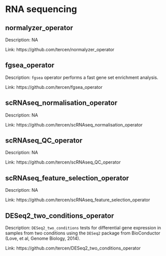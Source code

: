 # RNA sequencing 
 
## normalyzer_operator  {-}

Description: NA 

Link: https://github.com/tercen/normalyzer_operator 
 
## fgsea_operator  {-}

Description: `fgsea` operator performs a fast gene set enrichment analysis. 

Link: https://github.com/tercen/fgsea_operator 
 
## scRNAseq_normalisation_operator  {-}

Description: NA 

Link: https://github.com/tercen/scRNAseq_normalisation_operator 
 
## scRNAseq_QC_operator  {-}

Description: NA 

Link: https://github.com/tercen/scRNAseq_QC_operator 
 
## scRNAseq_feature_selection_operator  {-}

Description: NA 

Link: https://github.com/tercen/scRNAseq_feature_selection_operator 
 
## DESeq2_two_conditions_operator  {-}

Description: `DESeq2_two_conditions` tests for differential gene expression in samples from two conditions using the `DESeq2` package from BioConductor (Love, et al, Genome Biology, 2014). 

Link: https://github.com/tercen/DESeq2_two_conditions_operator 
